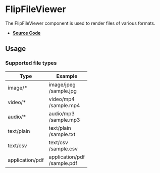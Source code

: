 
<Meta title="Components/FlipFileViewer" />

# FlipFileViewer

The FlipFileViewer component is used to render files of various formats.

- **[Source Code](https://github.com/flip-corp/swirl/tree/main/packages/swirl-components/src/components/flip-file-viewer)**

## Usage

<Canvas withSource="open">
  <Story id="components-flipfileviewer--flip-file-viewer" />
</Canvas>

<ArgsTable story="." />

### Supported file types

| Type            | Example                         |
| --------------- | ------------------------------- |
| image/\*        | image/jpeg<br/>/sample.jpg      |
| video/\*        | video/mp4<br/>/sample.mp4       |
| audio/\*        | audio/mp3<br/>/sample.mp3       |
| text/plain      | text/plain<br/>/sample.txt      |
| text/csv        | text/csv<br/>/sample.csv        |
| application/pdf | application/pdf<br/>/sample.pdf |
